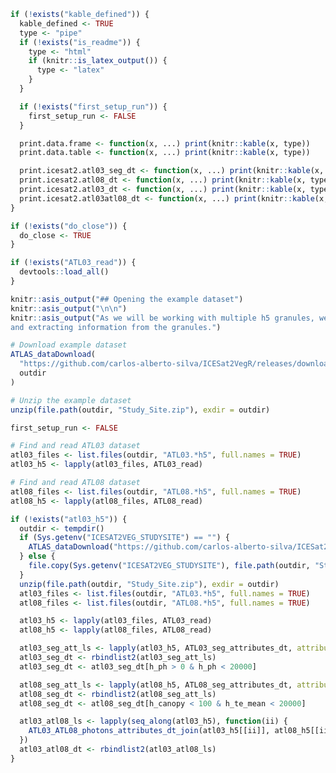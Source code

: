 ```r
if (!exists("kable_defined")) {
  kable_defined <- TRUE
  type <- "pipe"
  if (!exists("is_readme")) {
    type <- "html"
    if (knitr::is_latex_output()) {
      type <- "latex"
    }
  }

  if (!exists("first_setup_run")) {
    first_setup_run <- FALSE
  }

  print.data.frame <- function(x, ...) print(knitr::kable(x, type))
  print.data.table <- function(x, ...) print(knitr::kable(x, type))

  print.icesat2.atl03_seg_dt <- function(x, ...) print(knitr::kable(x, type))
  print.icesat2.atl08_dt <- function(x, ...) print(knitr::kable(x, type))
  print.icesat2.atl03_dt <- function(x, ...) print(knitr::kable(x, type))
  print.icesat2.atl03atl08_dt <- function(x, ...) print(knitr::kable(x, type))
}

if (!exists("do_close")) {
  do_close <- TRUE
}
```

```r
if (!exists("ATL03_read")) {
  devtools::load_all()
}
```

```r
knitr::asis_output("## Opening the example dataset")
knitr::asis_output("\n\n")
knitr::asis_output("As we will be working with multiple h5 granules, we will be using `lapply` for reading
and extracting information from the granules.")
```

```r
# Download example dataset
ATLAS_dataDownload(
  "https://github.com/carlos-alberto-silva/ICESat2VegR/releases/download/example_datasets/Study_Site.zip",
  outdir
)

# Unzip the example dataset
unzip(file.path(outdir, "Study_Site.zip"), exdir = outdir)
```

```r
first_setup_run <- FALSE
```


```r
# Find and read ATL03 dataset
atl03_files <- list.files(outdir, "ATL03.*h5", full.names = TRUE)
atl03_h5 <- lapply(atl03_files, ATL03_read)
```

```r
# Find and read ATL08 dataset
atl08_files <- list.files(outdir, "ATL08.*h5", full.names = TRUE)
atl08_h5 <- lapply(atl08_files, ATL08_read)
```

```r
if (!exists("atl03_h5")) {
  outdir <- tempdir()
  if (Sys.getenv("ICESAT2VEG_STUDYSITE") == "") {
    ATLAS_dataDownload("https://github.com/carlos-alberto-silva/ICESat2VegR/releases/download/example_datasets/Study_Site.zip", outdir)
  } else {
    file.copy(Sys.getenv("ICESAT2VEG_STUDYSITE"), file.path(outdir, "Study_Site.zip"))
  }
  unzip(file.path(outdir, "Study_Site.zip"), exdir = outdir)
  atl03_files <- list.files(outdir, "ATL03.*h5", full.names = TRUE)
  atl08_files <- list.files(outdir, "ATL08.*h5", full.names = TRUE)

  atl03_h5 <- lapply(atl03_files, ATL03_read)
  atl08_h5 <- lapply(atl08_files, ATL08_read)

  atl03_seg_att_ls <- lapply(atl03_h5, ATL03_seg_attributes_dt, attributes = c("delta_time", "solar_elevation", "pitch", "h_ph", "ref_elev"))
  atl03_seg_dt <- rbindlist2(atl03_seg_att_ls)
  atl03_seg_dt <- atl03_seg_dt[h_ph > 0 & h_ph < 20000]

  atl08_seg_att_ls <- lapply(atl08_h5, ATL08_seg_attributes_dt, attributes = c("h_canopy", "h_te_mean", "terrain_slope", "canopy_openness", "night_flag"))
  atl08_seg_dt <- rbindlist2(atl08_seg_att_ls)
  atl08_seg_dt <- atl08_seg_dt[h_canopy < 100 & h_te_mean < 20000]

  atl03_atl08_ls <- lapply(seq_along(atl03_h5), function(ii) {
    ATL03_ATL08_photons_attributes_dt_join(atl03_h5[[ii]], atl08_h5[[ii]])
  })
  atl03_atl08_dt <- rbindlist2(atl03_atl08_ls)
}
```